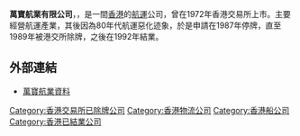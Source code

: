'''萬寶航業有限公司'''，，是一間[[香港|香港]]的[[航運|航運]]公司，曾在1972年香港交易所上市。主要經營航運產業，其後因為80年代航運惡化迹象，於是申請在1987年停牌，直至1989年被港交所除牌，之後在1992年結業。

==外部連結==
*[http://webb-site.com/dbpub/orgdata.asp?hide=&p=6956 萬寶航業資料] {{Wayback|url=http://webb-site.com/dbpub/orgdata.asp?hide=&p=6956 |date=20130719124726 }}


[[Category:香港交易所已除牌公司|Category:香港交易所已除牌公司]]
[[Category:香港物流公司|Category:香港物流公司]]
[[Category:香港船公司|Category:香港船公司]]
[[Category:香港已結業公司|Category:香港已結業公司]]